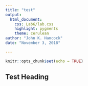 ```yaml
---
title: "test"
output:
  html_document:
    css: Lab6/lab.css
    highlight: pygments
    theme: cerulean
author: "John K. Hancock"
date: "November 3, 2018"

---
```


```r
knitr::opts_chunk$set(echo = TRUE)
```

## Test Heading